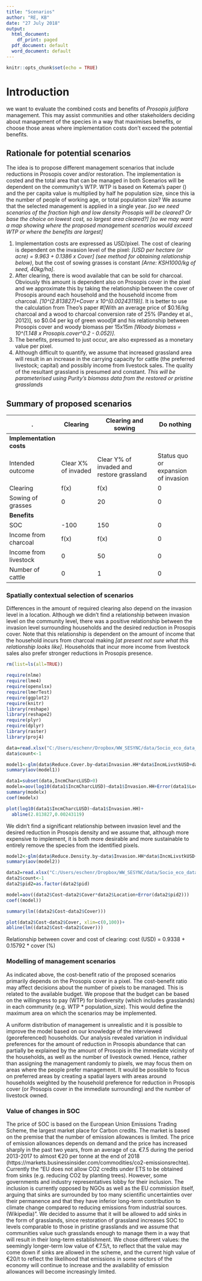 ```yaml
---
title: "Scenarios"
author: "RE, KB"
date: "27 July 2018"
output:
  html_document:
    df_print: paged
  pdf_document: default
  word_document: default
---
```


```r
knitr::opts_chunk$set(echo = TRUE)
```
# Introduction

we want to evaluate the combined costs and benefits of *Prosopis juliflora* management. This may assist communities and other stakeholders deciding about management of the species in a way that maximises benefits, or choose those areas where implementation costs don't exceed the potential benefits.  

## Rationale for potential scenarios

The idea is to propose different management scenarios that include reductions in Prosopis cover and/or restoration. The implementation is costed and the total area that can be managed in both Scenarios will be dependent on the community's WTP. WTP is based on Ketema's paper () and the per capita value is multiplied by half he population size, since this ia the number of people of working age, or total population size? We assume that the selected management is applied in a single year. *[so we need scenarios of the fraction high and low density Prosopis will be cleared? Or base the choice on lowest cost, so largest area cleared?]* *[so we may want a map showing where the proposed management scenarios would exceed WTP or where the benefits are largest]*

1. Implementation costs are expressed as USD/pixel. The cost of clearing is dependent on the invasion level of the pixel: *[USD per hectare (or acre) = 9.963 + 0.1386 x Cover] (see method for obtaining relationship below)*, but the cost of sowing grasses is constant *[Arne: KSH1000/kg of seed, 40kg/ha]*. 
1. After clearing, there is wood available that can be sold for charcoal. Obviously this amount is dependent also on Prosopis cover in the pixel and we approximate this by taking the relationship between the cover of Prosopis around each household and the household income from charcoal. *[10^(2.813827)+Cover x 10^(0.00243119)]*. It is better to use the calculation from Theo's paper #[With an average price of $0.16/kg charcoal and a wood to charcoal conversion rate of 25% (Pandey et al., 2012)], so $0.04 per kg of green wood]# and his relationship between Prosopis cover and woody biomass per 15x15m *[Woody biomass = 10^(1.148 x Prosopis.cover^0.2 - 0.052)]*.
1. The benefits, presumed to just occur, are also expressed as a monetary value per pixel. 
1. Although difficult to quantify, we assume that increased grassland area will result in an increase in the carrying capacity for cattle (the preferred livestock; capital) and possibly income from livestock sales. The quality of the resultant grassland is presumed and constant. *This will be parameterised using Purity's biomass data from the restored or pristine grasslands*

## Summary of proposed scenarios
. | Clearing|Clearing and sowing|Do nothing
--|---------|-------------------|----------
**Implementation costs**| | |
Intended outcome|Clear X% of invaded|Clear Y% of invaded and restore grassland|Status quo or expansion of invasion 
Clearing|f(x)|f(x)|0 
Sowing of grasses|0|20|0
**Benefits**| | |
SOC|-100|150|0
Income from charcoal|f(x)|f(x)|0
Income from livestock|0|50|0
Number of cattle|0|1|0

### Spatially contextual selection of scenarios

Differences in the amount of required clearing also depend on the invasion level in a location. Although we didn't find a relationship between invasion level on the community level, there was a positive relationship between the invasion level surrounding households and the desired reduction in Prosopis cover. Note that this relationship is dependent on the amount of income that the household incurs from charcoal making *[at present not sure what this relationship looks like]*. Households that incur more income from livestock sales also prefer stronger reductions in Prosopis presence.

```r
rm(list=ls(all=TRUE))

require(nlme)
require(lme4)
require(openxlsx)
require(lmerTest)
require(ggplot2)
require(knitr)
library(reshape)
library(reshape2)
require(plyr)
require(dplyr)
library(raster)
library(proj4)

data=read.xlsx("C:/Users/eschenr/Dropbox/WW_SESYNC/data/Socio_eco_data_Baringo/Baringo Cost and Mgmt.xlsx", sheet=1)
data$count<-1

model1<-glm(data$Reduce.Cover.by~data$Invasion.HH*data$IncmLivstkUSD+data$Invasion.HH*data$IncmCharcLUSD+data$Invasion.locality,family="poisson")
summary(aov(model1))

data1=subset(data,IncmCharcLUSD>0)
modelx=aov(log10(data1$IncmCharcLUSD)~data1$Invasion.HH+Error(data1$Location))
summary(modelx)
coef(modelx)

plot(log10(data1$IncmCharcLUSD)~data1$Invasion.HH)+
  abline(2.813827,0.00243119)
```
We didn't find a significant relationship between invasion level and the desired reduction in Prosopis density and we assume that, although more expensive to implement, it is both more desirable and more sustainable to entirely remove the species from the identified pixels.

```r
model2<-glm(data$Reduce.Density.by~data$Invasion.HH*data$IncmLivstkUSD+data$Invasion.HH*data$IncmCharcLUSD+data$Invasion.locality, family="poisson")
summary(aov(model2))
```

```r
data2=read.xlsx("C:/Users/eschenr/Dropbox/WW_SESYNC/data/Socio_eco_data_Baringo/Baringo Cost and Mgmt.xlsx", sheet=2)
data2$count<-1
data2$pid2=as.factor(data2$pid)

model=aov((data2$Cost~data2$Cover*data2$Location+Error(data2$pid2)))
coef((model))

summary(lm((data2$Cost~data2$Cover)))
```

```r
plot(data2$Cost~data2$Cover, xlim=c(0,100))+
abline(lm((data2$Cost~data2$Cover)))
```

Relationship between cover and cost of clearing: cost (USD) = 0.9338 + 0.15792 * cover (%)

### Modelling of management scenarios

As indicated above, the cost-benefit ratio of the proposed scenarios primarily depends on the Prosopis cover in a pixel. The cost-benefit ratio may affect decisions about the number of pixels to be managed. This is related to the available budget. We propose that the budget can be based on the willingness to pay (WTP) for biodiversity (which includes grasslands) in each community (e.g. WTP * population_size). This would define the maximum area on which the scenarios may be implemented. 

A uniform distribution of management is unrealistic and it is possible to improve the model based on our knowledge of the interviewed (georeferenced) households. Our analysis revealed variation in individual preferences for the amount of reduction in Prosopis abundance that can partially be explained by the amount of Prosopis in the immediate vicinity of the households, as well as the number of livestock owned. Hence, rather than assigning the management randomly to pixels, we may focus them on areas where the people prefer management. It would be possible to focus on preferred areas by creating a spatial layers with areas around households weighted by the household preference for reduction in Prosopis cover (or Prosopis cover in the immediate surrounding) and the number of livestock owned. 

### Value of changes in SOC

The price of SOC is based on the European Union Emissions Trading Scheme, the largest market place for Carbon credits. The market is based on the premise that the number of emission allowances is limited. The price of emission allowances depends on demand and the price has increased sharply in the past two years, from an average of ca. €7.5 during the period 2013-2017 to almost €20 per tonne at the end of 2018 (https://markets.businessinsider.com/commodities/co2-emissionsrechte). Currently the "EU does not allow CO2 credits under ETS to be obtained from sinks (e.g. reducing CO2 by planting trees). However, some governments and industry representatives lobby for their inclusion. The inclusion is currently opposed by NGOs as well as the EU commission itself, arguing that sinks are surrounded by too many scientific uncertainties over their permanence and that they have inferior long-term contribution to climate change compared to reducing emissions from industrial sources. (Wikipedia)". We decided to assume that it will be allowed to add sinks in the form of grasslands, since restoration of grassland increases SOC to levels comparable to those in pristine grasslands and we assume that communities value such grasslands enough to manage them in a way that will result in their long-term establishment. We chose different values: the seemingly longer-term low value of €7.5/t, to reflect that the value may come down if sinks are allowed in the scheme, and the current high value of €20/t to reflect the likelihood that emissions in some sectors of the economy will continue to increase and the availability of emission allowances will become increasingly limited.


